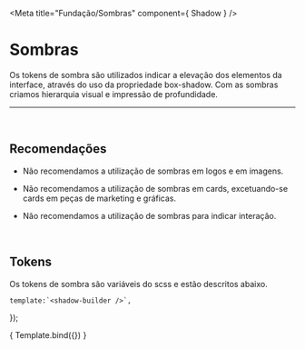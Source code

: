 
<Meta title="Fundação/Sombras" component={ Shadow } />

# Sombras
Os tokens de sombra são utilizados indicar a elevação dos elementos da interface, através do uso da propriedade box-shadow.
Com as sombras criamos hierarquia visual e impressão de profundidade.

<hr />
<br />

## Recomendações

-  Não recomendamos a utilização de sombras em logos e em imagens.

-  Não recomendamos a utilização de sombras em cards, excetuando-se cards em peças de marketing e gráficas.

- Não recomendamos a utilização de sombras para indicar interação.


<br />

## Tokens
Os tokens de sombra são variáveis do scss e estão descritos abaixo.
<br />

    template:`<shadow-builder />`,
});

<Story name="shadow">
    { Template.bind({}) }
</Story>
